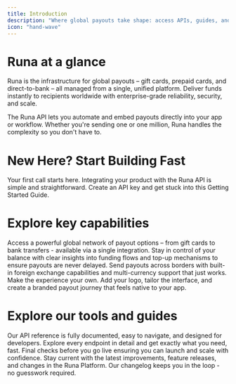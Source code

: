 ```yaml
---
title: Introduction
description: "Where global payouts take shape: access APIs, guides, and tools to embed instant, flexible payouts - at scale, anywhere"
icon: "hand-wave"
---
```


# Runa at a glance

Runa is the infrastructure for global payouts – gift cards, prepaid cards, and direct-to-bank – all managed from a single, unified platform. Deliver funds instantly to recipients worldwide with enterprise-grade reliability, security, and scale.

The Runa API lets you automate and embed payouts directly into your app or workflow. Whether you're sending one or one million, Runa handles the complexity so you don't have to.

# New Here? Start Building Fast

<Card title="Get started" icon="flag-swallowtail" href="/getting-started" arrow>
  Your first call starts here. Integrating your product with the Runa API is
  simple and straightforward. Create an API key and get stuck into this Getting
  Started Guide.
</Card>

# Explore key capabilities

<CardGroup cols={2}>
  <Card
    title="Product Catalog"
    icon="grid"
    href="/features/product-catalog"
    arrow
  >
    Access a powerful global network of payout options – from gift cards to bank
    transfers - available via a single integration.
  </Card>
  <Card
    title="Managing your balance"
    icon="coins"
    href="/features/balances"
    arrow
  >
    Stay in control of your balance with clear insights into funding flows and
    top-up mechanisms to ensure payouts are never delayed.
  </Card>
  <Card
    title="FX and currency support"
    icon="money-bill-transfer"
    href="/features/embedded-fx"
    arrow
  >
    Send payouts across borders with built-in foreign exchange capabilities and
    multi-currency support that just works.
  </Card>
  <Card
    title="Customization"
    icon="gift"
    href="/features/user-redemption-templates"
    arrow
  >
    Make the experience your own. Add your logo, tailor the interface, and
    create a branded payout journey that feels native to your app.
  </Card>
</CardGroup>

# Explore our tools and guides

<CardGroup cols={1}>
  <Card title="Dive into the API" icon="book-open" href="/reference" arrow>
    Our API reference is fully documented, easy to navigate, and designed for
    developers. Explore every endpoint in detail and get exactly what you need,
    fast.
  </Card>
  <Card title="Launch with Confidence" icon="star" href="/best-practices" arrow>
    Final checks before you go live ensuring you can launch and scale with
    confidence.
  </Card>
  <Card
    title="What's new at Runa?"
    icon="clock-rotate-left"
    href="/changelog"
    arrow
  >
    Stay current with the latest improvements, feature releases, and changes in
    the Runa Platform. Our changelog keeps you in the loop - no guesswork
    required.
  </Card>
</CardGroup>
